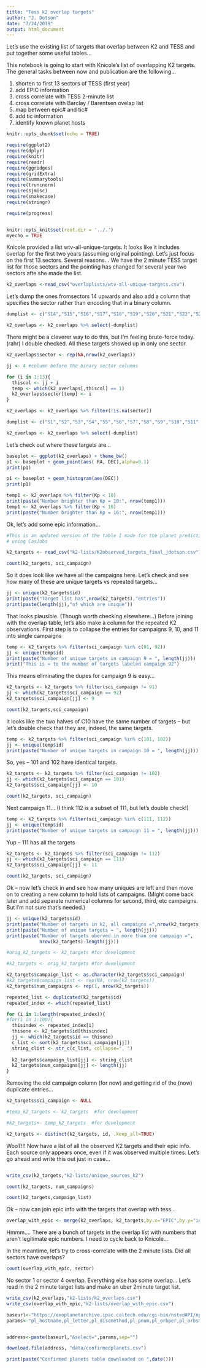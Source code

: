```yaml
---
title: "Tess k2 overlap targets"
author: "J. Dotson"
date: "7/24/2019"
output: html_document
---
```


Let's use the existing list of targets that overlap between K2 and TESS and put together some useful tables...

This notebook is going to start with Knicole's list of overlapping K2 targets.  The general tasks between now and publication are the following...  

1. shorten to first 13 sectors of TESS (first year)
2. add EPIC information
3. cross correlate with TESS 2-minute list
4. cross correlate with Barclay / Barentsen ovelap list
5. map between epic# and tic#
6. add tic information
7. identify known planet hosts

```r
knitr::opts_chunk$set(echo = TRUE)

require(ggplot2)
require(dplyr)
require(knitr)
require(readr)
require(ggridges)
require(gridExtra)
require(summarytools)
require(truncnorm)
require(sjmisc)
require(snakecase)
require(stringr)

require(progress)


knitr::opts_knit$set(root.dir = '../.')
myecho = TRUE
```

Knicole provided a list wtv-all-unique-targets.  It looks like it includes overlap for the first two years (assuming original pointing).  Let's just focus on the first 13 sectors.  Several reasons...  We have the 2 minute TESS target list for those sectors and the pointing has changed for several year two sectors afte she made the list.

```r
k2_overlaps <-read_csv("overlaplists/wtv-all-unique-targets.csv")
```

Let's dump the ones fromsectors 14 upwards and also add a column that specifies the sector rather than encoding that in a binary column.

```r
dumplist <- c("S14","S15","S16","S17","S18","S19","S20","S21","S22","S23","S24","S25","S26")

k2_overlaps <- k2_overlaps %>% select(-dumplist)

```

There might be a cleverer way to do this, but I'm feeling brute-force today.  (rahr)  I double checked.  All these targets showed up in only one sector.

```r
k2_overlaps$sector <- rep(NA,nrow(k2_overlaps))

jj <- 4 #column before the binary sector columns

for (i in 1:13){
  thiscol <- jj + i
  temp <- which(k2_overlaps[,thiscol] == 1)
  k2_overlaps$sector[temp] <- i
}


```

```r
k2_overlaps <- k2_overlaps %>% filter(!is.na(sector))

dumplist <- c("S1","S2","S3","S4","S5","S6","S7","S8","S9","S10","S11","S12","S13")

k2_overlaps <- k2_overlaps %>% select(-dumplist)

```

Let's check out where these targets are...

```r
baseplot <- ggplot(k2_overlaps) + theme_bw()
p1 <- baseplot + geom_point(aes( RA, DEC),alpha=0.1)
print(p1)

p1 <- baseplot + geom_histogram(aes(DEC))
print(p1)

```

```r
temp1 <- k2_overlaps %>% filter(Kp < 10)
print(paste("Number brighter than Kp = 10:", nrow(temp1)))
temp1 <- k2_overlaps %>% filter(Kp < 16)
print(paste("Number brighter than Kp = 16:", nrow(temp1)))

```





Ok, let's add some epic information...

```r
#This is an updated version of the table I made for the planet prediction paper
# using CasJobs

k2_targets <- read_csv("k2-lists/K2observed_targets_final_jdotson.csv")

```

```r
count(k2_targets, sci_campaign)
```

So it does look like we have all the campaigns here.  Let's check and see how many of these are unique targets vs repeated targets...

```r

jj <- unique(k2_targets$id)
print(paste("Target list has",nrow(k2_targets),"entries"))
print(paste(length(jj),"of which are unique"))

```

That looks plausible.  (Though worth checking elsewhere...) Before joining with the overlap table, let's also make a column for the repeated K2 observations.  First step is to collapse the entries for campaigns 9, 10, and 11 into single campaigns

```r
temp <- k2_targets %>% filter(sci_campaign %in% c(91, 92))
jj <- unique(temp$id)
print(paste("Number of unique targets in campaign 9 = ", length(jj)))
print("This is = to the number of targets labeled campaign 92")

```

This means eliminating the dupes for campaign 9 is easy...

```r
k2_targets <- k2_targets %>% filter(sci_campaign != 91)
jj <- which(k2_targets$sci_campaign == 92)
k2_targets$sci_campaign[jj] <- 9

count(k2_targets,sci_campaign)
```

It looks like the two halves of C10 have the same number of targets -- but let's double check that they are, indeed, the same targets.

```r
temp <- k2_targets %>% filter(sci_campaign %in% c(101, 102))
jj <- unique(temp$id)
print(paste("Number of unique targets in campaign 10 = ", length(jj)))

```

So, yes -- 101 and 102 have identical targets.

```r
k2_targets <- k2_targets %>% filter(sci_campaign != 102)
jj <- which(k2_targets$sci_campaign == 101)
k2_targets$sci_campaign[jj] <- 10

count(k2_targets, sci_campaign)
```

Next campaign 11...  (I think 112 is a subset of 111, but let's double check!)

```r
temp <- k2_targets %>% filter(sci_campaign %in% c(111, 112))
jj <- unique(temp$id)
print(paste("Number of unique targets in campaign 11 = ", length(jj)))
```

Yup -- 111 has all the targets

```r
k2_targets <- k2_targets %>% filter(sci_campaign != 112)
jj <- which(k2_targets$sci_campaign == 111)
k2_targets$sci_campaign[jj] <- 11

count(k2_targets, sci_campaign)
```

Ok -- now let's check in and see how many uniques are left and then move on to creating a new column to hold lists of campaigns.  (Might come back later and add separate numerical columns for second, third, etc campaigns.  But I'm not sure that's needed.)

```r
jj <- unique(k2_targets$id)
print(paste("Number of targets in k2, all campaigns =",nrow(k2_targets)))
print(paste("Number of unique targets = ", length(jj)))
print(paste("Number of targets oberved in more than one campaign =",
            nrow(k2_targets)-length(jj)))
```

```r
#orig_k2_targets <- k2_targets #for development
```



```r
#k2_targets <- orig_k2_targets #for development

k2_targets$campaign_list <- as.character(k2_targets$sci_campaign)
#k2_targets$campaign_list <- rep(NA, nrow(k2_targets))
k2_targets$num_campaigns <- rep(1, nrow(k2_targets))

repeated_list <- duplicated(k2_targets$id)
repeated_index <- which(repeated_list)

for (i in 1:length(repeated_index)){
#for(i in 1:100){
  thisindex <- repeated_index[i]
  thisone <- k2_targets$id[thisindex]
  jj <- which(k2_targets$id == thisone)
  c_list <- sort(k2_targets$sci_campaign[jj])
  string_clist <- str_c(c_list, collapse=", ")
  
  k2_targets$campaign_list[jj] <- string_clist
  k2_targets$num_campaigns[jj] <- length(jj)
}

```

Removing the old campaign column (for now) and getting rid of the (now) duplicate entries...

```r
k2_targets$sci_campaign <- NULL

#temp_k2_targets <- k2_targets  #for development

```

```r
#k2_targets<- temp_k2_targets  #for development

k2_targets <- distinct(k2_targets, id, .keep_all=TRUE)

```

WooT!!!  Now have a list of all the observed K2 targets and their epic info.  Each source only appears once, even if it was observed multiple times.  Let's go ahead and write this out just in case...  


```r

```



```r
write_csv(k2_targets,"k2-lists/unique_sources_k2")

count(k2_targets, num_campaigns)

count(k2_targets,campaign_list)
```

Ok -- now can join epic info with the targets that overlap with tess...

```r
overlap_with_epic <- merge(k2_overlaps, k2_targets,by.x="EPIC",by.y="id",all.x=TRUE)
```

Hmmm....  There are a bunch of targets in the overlap list with numbers that aren't legitimate epic numbers.  I need to cycle back to Knicole...

In the meantime, let's try to cross-correlate with the 2 minute lists.  Did all sectors have overlaps?

```r
count(overlap_with_epic, sector)
```

No sector 1 or sector 4 overlap.  Everything else has some overlap...  Let's read in the 2 minute target lists and make an uber 2minute target list.

```r
write_csv(k2_overlaps,"k2-lists/k2_overlaps.csv")
write_csv(overlap_with_epic,"k2-lists/overlap_with_epic.csv")
```






```r
baseurl<-"https://exoplanetarchive.ipac.caltech.edu/cgi-bin/nstedAPI/nph-nstedAPI?table=exoplanets"
params<-"pl_hostname,pl_letter,pl_discmethod,pl_pnum,pl_orbper,pl_orbsmax,pl_orbsmaxerr1,pl_orbsmaxerr2,pl_orbeccen,pl_kepflag,pl_k2flag,ra_str,dec_str,ra,dec,st_dist,st_optmag,st_optband,gaia_gmag,st_teff,st_tefferr1,st_tefferr2,st_mass,st_masserr1,st_masserr2,st_rad,st_raderr1,st_raderr2,pl_cbflag,pl_eqt,pl_insol,pl_bmasse,pl_bmasseerr1,pl_bmasseerr2,pl_msinie,pl_rade,pl_radeerr1,pl_radeerr2,pl_trandep,pl_trandur,pl_imppar,pl_disc,pl_status,gaia_dist,st_spstr,st_logg,st_metfe,st_age,pl_locale,pl_facility,pl_telescope,pl_instrument,rowupdate"


address<-paste(baseurl,"&select=",params,sep="")

download.file(address, "data/confirmedplanets.csv")

print(paste("Confirmed planets table downloaded on ",date()))
```




